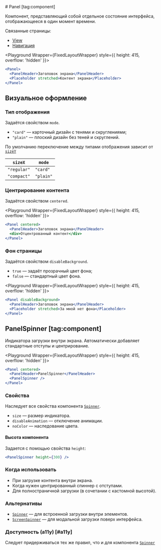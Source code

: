 <Overview group="navigation">
# Panel [tag:component]

Компонент, представляющий собой отдельное состояние интерфейса, отображающееся в один момент времени.

Связанные страницы:

- [View](/components/view)
- [Навигация](/overview/navigation)

</Overview>


<Playground Wrapper={FixedLayoutWrapper} style={{ height: 415, overflow: 'hidden' }}>

```jsx
<Panel>
  <PanelHeader>Заголовок экрана</PanelHeader>
  <Placeholder stretched>Контент экрана</Placeholder>
</Panel>
```

</Playground>

## Визуальное оформление

### Тип отображения

Задаётся свойством `mode`.

- `"card"` — карточный дизайн с тенями и скруглениями;
- `"plain"` — плоский дизайн без теней и скруглений.

По умолчанию переключение между типами отображения зависит от [`sizeY`](/overview/adaptivity#sizex)

| `sizeX`     | `mode`    |
| ----------- | --------- |
| `"regular"` | `"card"`  |
| `"compact"` | `"plain"` |

### Центрирование контента

Задаётся свойством `centered`.

<Playground Wrapper={FixedLayoutWrapper} style={{ height: 415, overflow: 'hidden' }}>

```jsx
<Panel centered>
  <PanelHeader>Заголовок экрана</PanelHeader>
  <div>Отцентрованный контент</div>
</Panel>
```

</Playground>

### Фон страницы

Задаётся свойством `disableBackground`.

- `true` — задаёт прозрачный цвет фона;
- `false` — стандартный цвет фона.

<Playground Wrapper={FixedLayoutWrapper} style={{ height: 415, overflow: 'hidden' }}>

```jsx
<Panel disableBackground>
  <PanelHeader>Заголовок экрана</PanelHeader>
  <Placeholder stretched>За мной нет фона</Placeholder>
</Panel>
```

</Playground>

## PanelSpinner [tag:component]

Индикатора загрузки внутри экрана. Автоматически добавляет стандартные отступы и центрирование.

<Playground Wrapper={FixedLayoutWrapper} style={{ height: 415, overflow: 'hidden' }}>

```jsx
<Panel centered>
  <PanelHeader>PanelSpinner</PanelHeader>
  <PanelSpinner />
</Panel>
```

</Playground>

### Свойства

Наследует все свойства компонента [`Spinner`](/components/spinner).

- `size` — размер индикатора.
- `disableAnimation` — отключение анимации.
- `noColor` — наследование цвета.

#### Высота компонента

Задается с помощью свойства `height`:

```jsx
<PanelSpinner height={300} />
```

### Когда использовать

- При загрузке контента внутри экрана.
- Когда нужен центрированный спиннер с отступами.
- Для полностраничной загрузки (в сочетании с кастомной высотой).

### Альтернативы

- [`Spinner`](/components/spinner) — для встроенной загрузки внутри элементов.
- [`ScreenSpinner`](/components/screen-spinner) — для модальной загрузки поверх интерфейса.

### Доступность (a11y) [#a11y]

Следует придерживаться тех же правил, что и для компонента [`Spinner`](/components/spinner)
